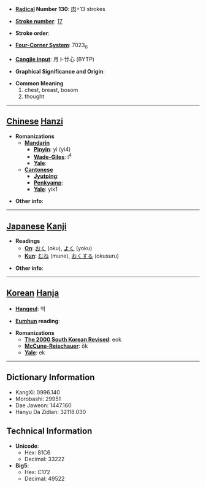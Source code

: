 * '''[[Wiktionary:Chinese radical index| Radical]] Number 130''': [[Wiktionary:Chinese radical index 肉|肉]]+13 strokes

* '''[[Wiktionary:Chinese total strokes index|Stroke number]]''': [[Wiktionary:Chinese total strokes index 17|17]]

* '''Stroke order''': 

* '''[[Wiktionary:Chinese four corner index|Four-Corner System]]''': 7023<sub>6</sub>

* '''[[Wiktionary:Chinese Cangjie index|Cangjie input]]''': 月卜廿心 (BYTP)

* '''Graphical Significance and Origin''': 

* '''Common Meaning'''
*#chest, breast, bosom
*# thought


----

== [[Chinese]] [[Hanzi]] ==

* '''Romanizations'''
** '''[[Mandarin]]'''
*** '''[[Pinyin]]''': yì (yi4)
*** '''[[Wade-Giles]]''': i<sup>4</sup>
*** '''[[Yale]]''': 
** '''[[Cantonese]]'''
*** '''[[Jyutping]]''':
*** '''[[Penkyamp]]''': 
*** '''[[Yale]]''': yik1

* '''Other info''': 

----

== [[Japanese]] [[Kanji]] ==

* '''Readings'''
** '''[[On]]''': [[おく]] (oku), [[よく]] (yoku)
** '''[[Kun]]''': [[むね]] (mune), [[おくする]] (okusuru)

* '''Other info''':  

----

== [[Korean]] [[Hanja]] ==

* '''[[Hangeul]]''': 억

* '''[[Eumhun]] reading''': 

* '''Romanizations'''
** '''[[The 2000 South Korean Revised Romanization|The 2000 South Korean Revised]]''': eok
** '''[[McCune-Reischauer]]''': ŏk
** '''[[Yale]]''': ek

----

== Dictionary Information ==

* KangXi: 0996.140
* Morobashi: 29951
* Dae Jaweon: 1447.160
* Hanyu Da Zidian: 32118.030

== Technical Information ==

* '''Unicode''':
** Hex: 81C6
** Decimal: 33222
* '''Big5''':
** Hex: C172
** Decimal: 49522